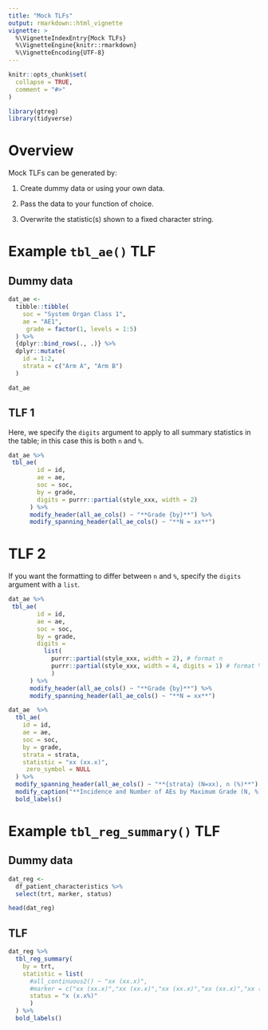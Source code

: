 ```yaml
---
title: "Mock TLFs"
output: rmarkdown::html_vignette
vignette: >
  %\VignetteIndexEntry{Mock TLFs}
  %\VignetteEngine{knitr::rmarkdown}
  %\VignetteEncoding{UTF-8}
---
```


```r
knitr::opts_chunk$set(
  collapse = TRUE,
  comment = "#>"
)
```

```r
library(gtreg)
library(tidyverse)
```

# Overview

Mock TLFs can be generated by: 

1. Create dummy data or using your own data.

2. Pass the data to your function of choice.

3. Overwrite the statistic(s) shown to a fixed character string.

# Example `tbl_ae()` TLF

## Dummy data

```r
dat_ae <-
  tibble::tibble(
    soc = "System Organ Class 1",
    ae = "AE1",
     grade = factor(1, levels = 1:5)
  ) %>%
  {dplyr::bind_rows(., .)} %>%
  dplyr::mutate(
    id = 1:2,
    strata = c("Arm A", "Arm B")
  )
```

```r
dat_ae
```


## TLF 1

Here, we specify the `digits` argument to apply to all summary
statistics in the table; in this case this is both `n` and `%`.

```r
dat_ae %>% 
 tbl_ae(
        id = id,
        ae = ae,
        soc = soc,
        by = grade,
        digits = purrr::partial(style_xxx, width = 2)
      ) %>%
      modify_header(all_ae_cols() ~ "**Grade {by}**") %>%
      modify_spanning_header(all_ae_cols() ~ "**N = xx**")
```

# TLF 2

If you want the formatting to differ between `n` and `%`, specify
the `digits` argument with a `list`.

```r
dat_ae %>% 
 tbl_ae(
        id = id,
        ae = ae,
        soc = soc,
        by = grade,
        digits =
          list(
            purrr::partial(style_xxx, width = 2), # format n
            purrr::partial(style_xxx, width = 4, digits = 1) # format %
            )
      ) %>%
      modify_header(all_ae_cols() ~ "**Grade {by}**") %>%
      modify_spanning_header(all_ae_cols() ~ "**N = xx**")
```



```r
dat_ae  %>%
  tbl_ae(
    id = id,
    ae = ae, 
    soc = soc,
    by = grade, 
    strata = strata, 
    statistic = "xx (xx.x)",
     zero_symbol = NULL
  ) %>%
  modify_spanning_header(all_ae_cols() ~ "**{strata} (N=xx), n (%)**") %>%
  modify_caption("**Incidence and Number of AEs by Maximum Grade (N, %)**") %>%
  bold_labels()
```

# Example `tbl_reg_summary()` TLF

## Dummy data

```r
dat_reg <-
  df_patient_characteristics %>% 
  select(trt, marker, status)
```

```r
head(dat_reg)
```


## TLF

```r
dat_reg %>% 
  tbl_reg_summary(
    by = trt,
    statistic = list(
      #all_continuous2() ~ "xx (xx.x)",
      #marker = c("xx (xx.x)","xx (xx.x)","xx (xx.x)","xx (xx.x)","xx (xx.x)"  ),
      status = "x (x.x%)"
      )
  ) %>%
  bold_labels()
```
